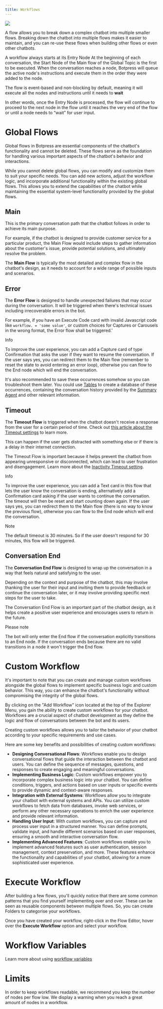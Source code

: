 ```yaml
---
title: Workflows
---
```



<img src="./workflows.png" />

A flow allows you to break down a complex chatbot into multiple smaller flows. Breaking down the chatbot into multiple flows makes it easier to maintain, and you can re-use these flows when building other flows or even other chatbots.

A workflow always starts at its Entry Node At the beginning of each conversation, the Start Node of the Main flow of the Global Topic is the first to be executed. When the conversation reaches a node, Botpress will queue the active node's instructions and execute them in the order they were added to the node.

The flow is event-based and non-blocking by default, meaning it will execute all the nodes and instructions until it needs to **wait**

In other words, once the Entry Node is processed, the flow will continue to proceed to the next node in the flow until it reaches the very end of the flow or until a node needs to “wait” for user input.

# Global Flows

Global flows in Botpress are essential components of the chatbot's functionality and cannot be deleted. These flows serve as the foundation for handling various important aspects of the chatbot's behavior and interactions.

While you cannot delete global flows, you can modify and customize them to suit your specific needs. You can add new actions, adjust the workflow logic, and incorporate additional functionality within the existing global flows. This allows you to extend the capabilities of the chatbot while maintaining the essential system-level functionality provided by the global flows.

## Main

This is the primary conversation path that the chatbot follows in order to achieve its main purpose.

For example, if the chatbot is designed to provide customer service for a particular product, the Main Flow would include steps to gather information about the customer's issue, provide potential solutions, and ultimately resolve the problem.

The **Main Flow** is typically the most detailed and complex flow in the chatbot's design, as it needs to account for a wide range of possible inputs and scenarios.

## Error

The **Error Flow** is designed to handle unexpected failures that may occur during the conversation. It will be triggered when there's technical issues including irrecoverable errors in the bot.

For example, if you have an Execute Code card with invalid Javascript code like `workflow. = 'some value'`, or custom choices for Captures or Carousels in the wrong format, the Error flow shall be triggered.'

<Info>
Info

To improve the user experience, you can add a Capture card of type Confirmation that asks the user if they want to resume the conversation. If the user says yes, you can redirect them to the Main flow (remember to reset the state to avoid entering an error loop), otherwise you can flow to the End node which will end the conversation.

It's also recommended to save these occurrences somehow so you can troubleshoot them later. You could use [Tables](/guides/studio/interface/tables) to create a database of these occurrences, containing the conversation history provided by the [Summary Agent](/guides/studio/interface/agents/summary-agent) and other relevant information.
</Info>

## Timeout

The **Timeout Flow** is triggered when the chatbot doesn't receive a response from the user for a certain period of time. Check out [this article about the Timeout settings](/guides/studio/interface/chatbot-settings#inactivity-timeout) to learn more.

This can happen if the user gets distracted with something else or if there is a delay in their internet connection.

The Timeout Flow is important because it helps prevent the chatbot from appearing unresponsive or disconnected, which can lead to user frustration and disengagement. Learn more about the [Inactivity Timeout setting](/guides/studio/interface/chatbot-settings#inactivity-timeout).

<Info>
Info

To improve the user experience, you can add a Text card in this flow that lets the user know the conversation is ending, alternatively add a Confirmation card asking if the user wants to continue the conversation. The timeout will then be reset and start counting down again. If the user says yes, you can redirect them to the Main flow (there is no way to know the previous flow), otherwise you can flow to the End node which will end the conversation.
</Info>

<Note>
Note

The default timeout is 30 minutes. So if the user doesn't respond for 30 minutes, this flow will be triggered.
</Note>

## Conversation End

The **Conversation End Flow** is designed to wrap up the conversation in a way that feels natural and satisfying to the user.

Depending on the context and purpose of the chatbot, this may involve thanking the user for their input and inviting them to provide feedback or continue the conversation later, or it may involve providing specific next steps for the user to take.

The Conversation End Flow is an important part of the chatbot design, as it helps create a positive user experience and encourages users to return in the future.

<Warning>
Please note

The bot will only enter the End flow if the conversation explicitly transitions to an End node. If the conversation ends because there are no valid transitions in a node it won't trigger the End flow.
</Warning>

# Custom Workflow

It's important to note that you can create and manage custom workflows alongside the global flows to implement specific business logic and custom behavior. This way, you can enhance the chatbot's functionality without compromising the integrity of the global flows.

By clicking on the "Add Workflow" icon located at the top of the Explorer Menu, you gain the ability to create custom workflows for your chatbot. Workflows are a crucial aspect of chatbot development as they define the logic and flow of conversations between the bot and its users.

Creating custom workflows allows you to tailor the behavior of your chatbot according to your specific requirements and use cases.

Here are some key benefits and possibilities of creating custom workflows:

* **Designing Conversational Flows**: Workflows enable you to design conversational flows that guide the interaction between the chatbot and users. You can define the sequence of messages, questions, and responses to create engaging and meaningful conversations.
* **Implementing Business Logic**: Custom workflows empower you to incorporate complex business logic into your chatbot. You can define conditions, triggers, and actions based on user inputs or specific events to provide dynamic and context-aware responses.
* **Integration with External Systems**: Workflows allow you to integrate your chatbot with external systems and APIs. You can utilize custom workflows to fetch data from databases, invoke web services, or perform any other necessary operations to enrich the user experience and provide relevant information.
* **Handling User Input**: With custom workflows, you can capture and process user input in a structured manner. You can define prompts, validate input, and handle different scenarios based on user responses, ensuring a smooth and interactive conversation flow.
* **Implementing Advanced Features**: Custom workflows enable you to implement advanced features such as user authentication, session management, context preservation, and more. These features enhance the functionality and capabilities of your chatbot, allowing for a more sophisticated user experience.

# Execute Workflow

After building a few flows, you'll quickly notice that there are some common patterns that you find yourself implementing over and over. These can be seen as reusable components between multiple flows. So, you can create Folders to categorise your workflows.

Once you have created your workflow, right-click in the Flow Editor, hover over the **Execute Workflow** option and select your workflow.

# Workflow Variables

Learn more about using [workflow variables](/guides/studio/interface/variables#workflow-variables)

# Limits

In order to keep workflows readable, we recommend you keep the number of nodes per flow low. We display a warning when you reach a great amount of nodes in a workflow.
